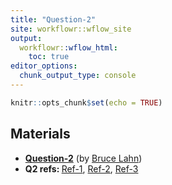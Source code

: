 ```yaml
---
title: "Question-2"
site: workflowr::wflow_site
output:
  workflowr::wflow_html:
    toc: true
editor_options:
  chunk_output_type: console
---
```


```r
knitr::opts_chunk$set(echo = TRUE)
```

## Materials

- [**Question-2**](https://chenh19.github.io/prelim/GGSB_questions_2022/GGSB_Question_2/GGSB_Prelim_Question_2.pdf) (by [Bruce Lahn](https://profiles.uchicago.edu/profiles/display/38462))
- **Q2 refs: ** [Ref-1](https://chenh19.github.io/prelim/GGSB_questions_2022/GGSB_Question_2/Question_2-Reference_1.pdf), 
                [Ref-2](https://chenh19.github.io/prelim/GGSB_questions_2022/GGSB_Question_2/Question_2-Reference_2.pdf), 
                [Ref-3](https://chenh19.github.io/prelim/GGSB_questions_2022/GGSB_Question_2/Question_2-Reference_3.pdf)  

